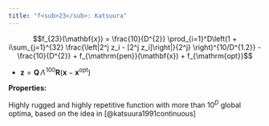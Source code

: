 ```yaml
---
title: "f<sub>23</sub>: Katsuura"
---
```

<div id="text-f23">

$$f_{23}(\mathbf{x}) = \frac{10}{D^{2}} \prod_{i=1}^D\left(1 + i\sum_{j=1}^{32} 
     \frac{\left|2^j z_i - [2^j z_i]\right|}{2^j} \right)^{10/D^{1.2}}
       - \frac{10}{D^{2}} + f_{\mathrm{pen}}(\mathbf{x}) + f_{\mathrm{opt}}$$

-   $\mathbf{z}= \mathbf{Q}\,\Lambda^{\!100}\mathbf{R}(\mathbf{x}-\mathbf{x^\mathrm{opt}})$

**Properties:**

Highly rugged and highly repetitive function with more than $10^D$ global optima, based on the idea in [@katsuura1991continuous]
</div>
